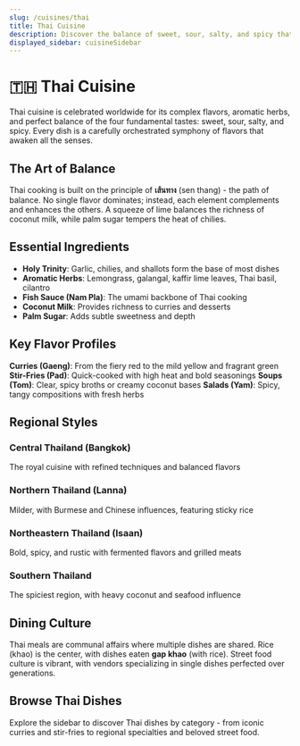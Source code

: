 ```yaml
---
slug: /cuisines/thai
title: Thai Cuisine
description: Discover the balance of sweet, sour, salty, and spicy that defines Thai cuisine - one of the world's most beloved food traditions
displayed_sidebar: cuisineSidebar
---
```


# 🇹🇭 Thai Cuisine

Thai cuisine is celebrated worldwide for its complex flavors, aromatic herbs, and perfect balance of the four fundamental tastes: sweet, sour, salty, and spicy. Every dish is a carefully orchestrated symphony of flavors that awaken all the senses.

## The Art of Balance

Thai cooking is built on the principle of **เส้นทาง** (sen thang) - the path of balance. No single flavor dominates; instead, each element complements and enhances the others. A squeeze of lime balances the richness of coconut milk, while palm sugar tempers the heat of chilies.

## Essential Ingredients

- **Holy Trinity**: Garlic, chilies, and shallots form the base of most dishes
- **Aromatic Herbs**: Lemongrass, galangal, kaffir lime leaves, Thai basil, cilantro
- **Fish Sauce (Nam Pla)**: The umami backbone of Thai cooking
- **Coconut Milk**: Provides richness to curries and desserts
- **Palm Sugar**: Adds subtle sweetness and depth

## Key Flavor Profiles

**Curries (Gaeng)**: From the fiery red to the mild yellow and fragrant green
**Stir-Fries (Pad)**: Quick-cooked with high heat and bold seasonings
**Soups (Tom)**: Clear, spicy broths or creamy coconut bases
**Salads (Yam)**: Spicy, tangy compositions with fresh herbs

## Regional Styles

### Central Thailand (Bangkok)
The royal cuisine with refined techniques and balanced flavors

### Northern Thailand (Lanna)
Milder, with Burmese and Chinese influences, featuring sticky rice

### Northeastern Thailand (Isaan)
Bold, spicy, and rustic with fermented flavors and grilled meats

### Southern Thailand
The spiciest region, with heavy coconut and seafood influence

## Dining Culture

Thai meals are communal affairs where multiple dishes are shared. Rice (khao) is the center, with dishes eaten **gap khao** (with rice). Street food culture is vibrant, with vendors specializing in single dishes perfected over generations.

## Browse Thai Dishes

Explore the sidebar to discover Thai dishes by category - from iconic curries and stir-fries to regional specialties and beloved street food.
